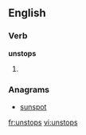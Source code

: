 ==English==

===Verb===
'''unstops'''

# {{third-person singular of|[[unstop]]}}

===Anagrams===
* [[sunspot#English|sunspot]]

[[fr:unstops]]
[[vi:unstops]]